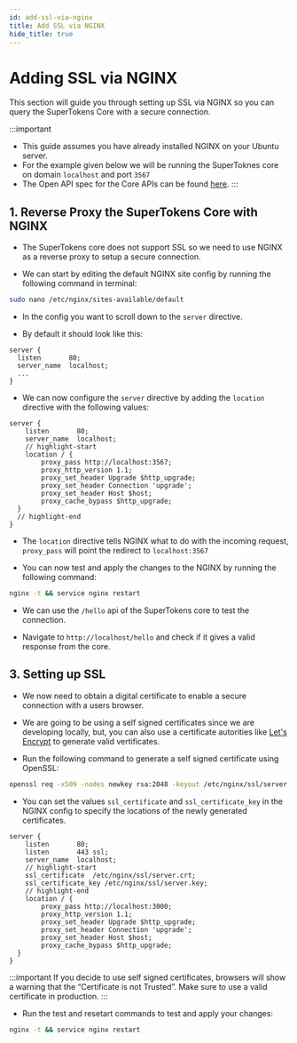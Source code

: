 ```yaml
---
id: add-ssl-via-nginx
title: Add SSL via NGINX
hide_title: true
---
```


<!-- COPY DOCS -->
<!-- ./thirdpartyemailpassword/common-customizations/core/add-ssl-via-nginx.mdx -->

# Adding SSL via NGINX

This section will guide you through setting up SSL via NGINX so you can query the SuperTokens Core with a secure connection.

:::important
- This guide assumes you have already installed NGINX on your Ubuntu server.
- For the example given below we will be running the SuperToknes core on domain `localhost` and port `3567`
- The Open API spec for the Core APIs can be found [here](https://app.swaggerhub.com/apis/supertokens/CDI).
:::

## 1. Reverse Proxy the SuperTokens Core with NGINX

- The SuperTokens core does not support SSL so we need to use NGINX as a reverse proxy to setup a secure connection.

- We can start by editing the default NGINX site config by running the following command in terminal:

```bash
sudo nano /etc/nginx/sites-available/default
```

- In the config you want to scroll down to the `server` directive.

- By default it should look like this:

```text title="/etc/nginx/sites-available/default"
server {
  listen       80;
  server_name  localhost;
  ...
}
```

- We can now configure the `server` directive by adding the `location` directive with the following values:

```text title="/etc/nginx/sites-available/default"
server {
    listen       80;
    server_name  localhost;
    // highlight-start
    location / {
        proxy_pass http://localhost:3567;
        proxy_http_version 1.1;
        proxy_set_header Upgrade $http_upgrade;
        proxy_set_header Connection 'upgrade';
        proxy_set_header Host $host;
        proxy_cache_bypass $http_upgrade;
  }
  // highlight-end
}
```

- The `location` directive tells NGINX what to do with the incoming request, `proxy_pass` will point the redirect to `localhost:3567`

- You can now test and apply the changes to the NGINX by running the following command:

```bash
nginx -t && service nginx restart
```

- We can use the `/hello` api of the SuperTokens core to test the connection.

- Navigate to `http://localhost/hello` and check if it gives a valid response from the core.

## 3. Setting up SSL

- We now need to obtain a digital certificate to enable a secure connection with a users browser.

- We are going to be using a self signed certificates since we are developing locally, but, you can also use a certificate autorities like [Let's Encrypt](https://letsencrypt.org/) to generate valid vertificates.

- Run the following command to generate a self signed certificate using OpenSSL:

 ```bash
 openssl req -x509 -nodes newkey rsa:2048 -keyout /etc/nginx/ssl/server.key -out /etc/nginx/ssl/server.crt
 ```

- You can set the values `ssl_certificate` and `ssl_certificate_key` in the NGINX config to specify the locations of the newly generated certificates.

```text title="/etc/nginx/sites-available/default"
server {
    listen       80;
    listen       443 ssl;
    server_name  localhost;
    // highlight-start
    ssl_certificate  /etc/nginx/ssl/server.crt;
    ssl_certificate_key /etc/nginx/ssl/server.key;
    // highlight-end
    location / {
        proxy_pass http://localhost:3000;
        proxy_http_version 1.1;
        proxy_set_header Upgrade $http_upgrade;
        proxy_set_header Connection 'upgrade';
        proxy_set_header Host $host;
        proxy_cache_bypass $http_upgrade;
  }
}
```
:::important
If you decide to use self signed certificates, browsers will show a warning that the “Certificate is not Trusted”. Make sure to use a valid certificate in production.
:::

- Run the test and resetart commands to test and apply your changes:

```bash
nginx -t && service nginx restart
```
